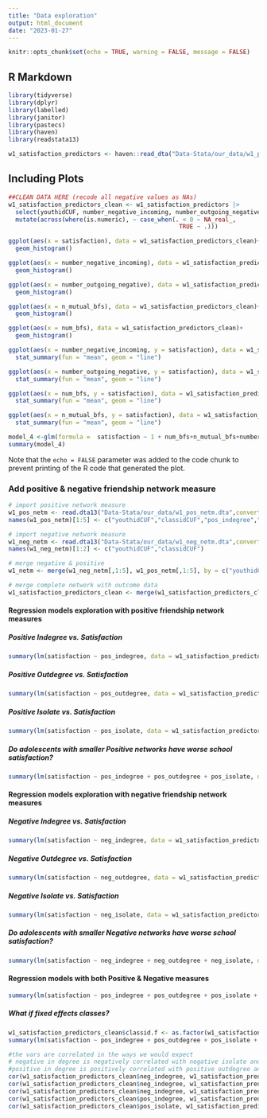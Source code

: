 ```yaml
---
title: "Data exploration"
output: html_document
date: "2023-01-27"
---
```


```r
knitr::opts_chunk$set(echo = TRUE, warning = FALSE, message = FALSE)
```

## R Markdown


```r
library(tidyverse)
library(dplyr)
library(labelled)
library(janitor)
library(pastecs)
library(haven)
library(readstata13)

w1_satisfaction_predictors <- haven::read_dta("Data-Stata/our_data/w1_pos_neg_yc_predictors.dta")
```

## Including Plots


```r
##CLEAN DATA HERE (recode all negative values as NAs)
w1_satisfaction_predictors_clean <- w1_satisfaction_predictors |> 
  select(youthidCUF, number_negative_incoming, number_outgoing_negative, satisfaction, num_bfs, n_mutual_bfs) |> 
  mutate(across(where(is.numeric), ~ case_when(. < 0 ~ NA_real_,
                                                TRUE ~ .)))

ggplot(aes(x = satisfaction), data = w1_satisfaction_predictors_clean)+
  geom_histogram()

ggplot(aes(x = number_negative_incoming), data = w1_satisfaction_predictors_clean)+
  geom_histogram()

ggplot(aes(x = number_outgoing_negative), data = w1_satisfaction_predictors_clean)+
  geom_histogram()

ggplot(aes(x = n_mutual_bfs), data = w1_satisfaction_predictors_clean)+
  geom_histogram()

ggplot(aes(x = num_bfs), data = w1_satisfaction_predictors_clean)+
  geom_histogram()


```


```r
ggplot(aes(x = number_negative_incoming, y = satisfaction), data = w1_satisfaction_predictors_clean)+
  stat_summary(fun = "mean", geom = "line")

ggplot(aes(x = number_outgoing_negative, y = satisfaction), data = w1_satisfaction_predictors_clean)+
  stat_summary(fun = "mean", geom = "line")

ggplot(aes(x = num_bfs, y = satisfaction), data = w1_satisfaction_predictors_clean)+
  stat_summary(fun = "mean", geom = "line")

ggplot(aes(x = n_mutual_bfs, y = satisfaction), data = w1_satisfaction_predictors_clean)+
  stat_summary(fun = "mean", geom = "line")

```
```r
model_4 <-glm(formula =  satisfaction ~ 1 + num_bfs+n_mutual_bfs+number_outgoing_negative+number_negative_incoming, data = w1_satisfaction_predictors_clean, family = poisson)
summary(model_4)
```

Note that the `echo = FALSE` parameter was added to the code chunk to prevent printing of the R code that generated the plot.

### Add positive & negative friendship network measure
```r
# import positive network measure
w1_pos_netm <- read.dta13("Data-Stata/our_data/w1_pos_netm.dta",convert.factors =F)
names(w1_pos_netm)[1:5] <- c("youthidCUF","classidCUF","pos_indegree","pos_outdegree","pos_isolate")

# import negative network measure
w1_neg_netm <- read.dta13("Data-Stata/our_data/w1_neg_netm.dta",convert.factors =F)
names(w1_neg_netm)[1:2] <- c("youthidCUF","classidCUF")

# merge negative & positive
w1_netm <- merge(w1_neg_netm[,1:5], w1_pos_netm[,1:5], by = c("youthidCUF","classidCUF"), all.x = TRUE) 

# merge complete network with outcome data
w1_satisfaction_predictors_clean <- merge(w1_satisfaction_predictors_clean, w1_netm, by = "youthidCUF")
```

#### Regression models exploration with positive friendship network measures
##### Positive Indegree vs. Satisfaction
```r
summary(lm(satisfaction ~ pos_indegree, data = w1_satisfaction_predictors_clean))
```

##### Positive Outdegree vs. Satisfaction
```r
summary(lm(satisfaction ~ pos_outdegree, data = w1_satisfaction_predictors_clean))
```

##### Positive Isolate vs. Satisfaction
```r
summary(lm(satisfaction ~ pos_isolate, data = w1_satisfaction_predictors_clean))
```

##### Do adolescents with smaller Positive networks have worse school satisfaction?
```r
summary(lm(satisfaction ~ pos_indegree + pos_outdegree + pos_isolate, data=w1_satisfaction_predictors_clean))
```


#### Regression models exploration with negative friendship network measures
##### Negative Indegree vs. Satisfaction
```r
summary(lm(satisfaction ~ neg_indegree, data = w1_satisfaction_predictors_clean))
```

##### Negative Outdegree vs. Satisfaction
```r
summary(lm(satisfaction ~ neg_outdegree, data = w1_satisfaction_predictors_clean))
```

##### Negative Isolate vs. Satisfaction
```r
summary(lm(satisfaction ~ neg_isolate, data = w1_satisfaction_predictors_clean))
```

##### Do adolescents with smaller Negative networks have worse school satisfaction?
```r
summary(lm(satisfaction ~ neg_indegree + neg_outdegree + neg_isolate, data=w1_satisfaction_predictors_clean))
```

#### Regression models with both Positive & Negative measures
```r
summary(lm(satisfaction ~ pos_indegree + pos_outdegree + pos_isolate + neg_indegree + neg_outdegree + neg_isolate, data=w1_satisfaction_predictors_clean))
```

##### What if fixed effects classes?
```r
w1_satisfaction_predictors_clean$classid.f <- as.factor(w1_satisfaction_predictors_clean$classidCUF)
summary(lm(satisfaction ~ pos_indegree + pos_outdegree + pos_isolate + neg_indegree + neg_outdegree + neg_isolate + classid.f, data=w1_satisfaction_predictors_clean))
```

```r

#the vars are correlated in the ways we would expect
# negative in degree is negatively correlated with negative isolate and with positive in degree,
#positive in degree is positively correlated with positive outdegree and negatively correlated with positive isolate
cor(w1_satisfaction_predictors_clean$neg_indegree, w1_satisfaction_predictors_clean$neg_outdegree)
cor(w1_satisfaction_predictors_clean$neg_indegree, w1_satisfaction_predictors_clean$neg_isolate)
cor(w1_satisfaction_predictors_clean$neg_indegree, w1_satisfaction_predictors_clean$pos_indegree)
cor(w1_satisfaction_predictors_clean$pos_indegree, w1_satisfaction_predictors_clean$pos_outdegree)
cor(w1_satisfaction_predictors_clean$pos_isolate, w1_satisfaction_predictors_clean$pos_outdegree)




```


